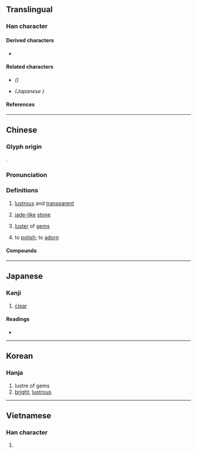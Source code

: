 {{also|莹}}
{{character info}}
==Translingual==
{{Han simplified forms|瑩|𭸼|莹|ex=y}}

===Han character===
{{Han char|rn=96|rad=玉|as=10|sn=15|four=99103|canj=FFBMI|ids=⿱𤇾玉}}

====Derived characters====
* {{l|mul|[[𠐓]], [[𡃅]], [[𪦯]], [[瀅]]([[滢]]), [[𨽓]], [[𤑚]], [[㼆]]([[𬎆]]), [[𥗏]], [[𬘌]], [[𨯗]]}}

====Related characters====
* {{l|mul|[[莹]]}} ''({{w|Simplified Chinese}})''
* {{l|mul|[[𭸼]]}} ''(Japanese {{w|extended shinjitai}})''

====References====
{{Han ref|kx=0739.080|dkj=21155|dj=1149.130|hdz=21132.150|uh=7469}}

----

==Chinese==
{{zh-forms|s=莹}}

===Glyph origin===
{{Han etym}}
{{Han compound|熒|玉|ls=psc|c1=p|c2=s|t2=jade|abb1=y}}.

===Pronunciation===
{{zh-pron
|m=yíng
|m-s=
|c=jing4
|c-t=
|g=
|h=pfs=
|j=
|mb=
|md=
|mn=qz,tw,xm,zz:êng
|mn-t=
|w=
|x=
|mc=y
|oc=y
|cat=n,v
}}

===Definitions===
{{zh-hanzi}}

# [[lustrous]] and [[transparent]]
# {{lb|zh|literary}} [[jade]][[-like]] [[stone]]
# {{lb|zh|literary}} [[luster]] of [[gem]]s
# {{lb|zh|literary}} to [[polish]]; to [[adorn]]

====Compounds====
{{zh-der|晶瑩|晶瑩剔透|澄瑩|瑩光|瑩嫇|瑩潤|瑩澤|瑩鎧|瑩鏡|瑩魄|白瑩瑩|藻瑩}}

----

==Japanese==

===Kanji===
{{ja-kanji|grade=|rs=玉10}}

# [[clear]]

====Readings====
* {{ja-readings|on=えい|kun=あきらか,みがく,しぼむ|nanori=あきら}}

----

==Korean==

===Hanja===
{{ko-hanja|영}}

# lustre of gems
# [[bright]], [[lustrous]]

----

==Vietnamese==

===Han character===
{{vi-readings|reading=oánh, oành|rs=玉10}}

# {{rfdef|vi|sort=玉10}}